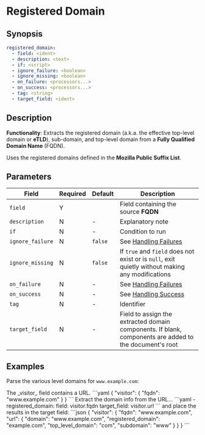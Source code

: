 # Registered Domain

## Synopsis

```yaml {2}
registered_domain:
  - field: <ident>
  - description: <text>
  - if: <script>
  - ignore_failure: <boolean>
  - ignore_missing: <boolean>
  - on_failure: <processors...>
  - on_success: <processors...>
  - tag: <string>
  - target_field: <ident>
```

## Description

**Functionality**: Extracts the registered domain (a.k.a. the effective top-level domain or **eTLD**), sub-domain, and top-level domain from a **Fully Qualified Domain Name** (FQDN).

Uses the registered domains defined in the **Mozilla Public Suffix List**.

## Parameters

|Field|Required|Default|Description|
|---|---|---|---|
|`field`|Y||Field containing the source **FQDN**|
|`description`|N|-|Explanatory note|
|`if`|N|-|Condition to run|
|`ignore_failure`|N|`false`|See [Handling Failures](../handling-failures.mdx)|
|`ignore_missing`|N|`false`|If `true` and `field` does not exist or is `null`, exit quietly without making any modifications|
|`on_failure`|N|-|See [Handling Failures](../handling-failures.mdx)|
|`on_success`|N|-|See [Handling Success](../handling-success.mdx)|
|`tag`|N|-|Identifier|
|`target_field`|N|-|Field to assign the extracted domain components. If blank, components are added to the document's root|

## Examples

Parse the various level domains for `www.example.com`:

<ExampleGrid>
  <CommentCol>
    The _visitor_ field contains a URL.
  </CommentCol>
  <CodeCol>
    ```yaml
    {
      "visitor": {
        "fqdn": "www.example.com"
      }
    }
    ```
  </CodeCol>

  <CommentCol>
    Extract the domain info from the URL...
  </CommentCol>
  <CodeCol>
    ```yaml
    - registered_domain:
        field: visitor.fqdn
        target_field: visitor.url
    ```
  </CodeCol>

  <CommentCol>
    and place the results in the target field:
  </CommentCol>
  <CodeCol>
    ```json
    {
      "visitor": {
        "fqdn": "www.example.com",
        "url": {
          "domain": "www.example.com",
          "registered_domain": "example.com",
          "top_level_domain": "com",
          "subdomain": "www"
        }
      }
    }
    ```
  </CodeCol>
</ExampleGrid>
